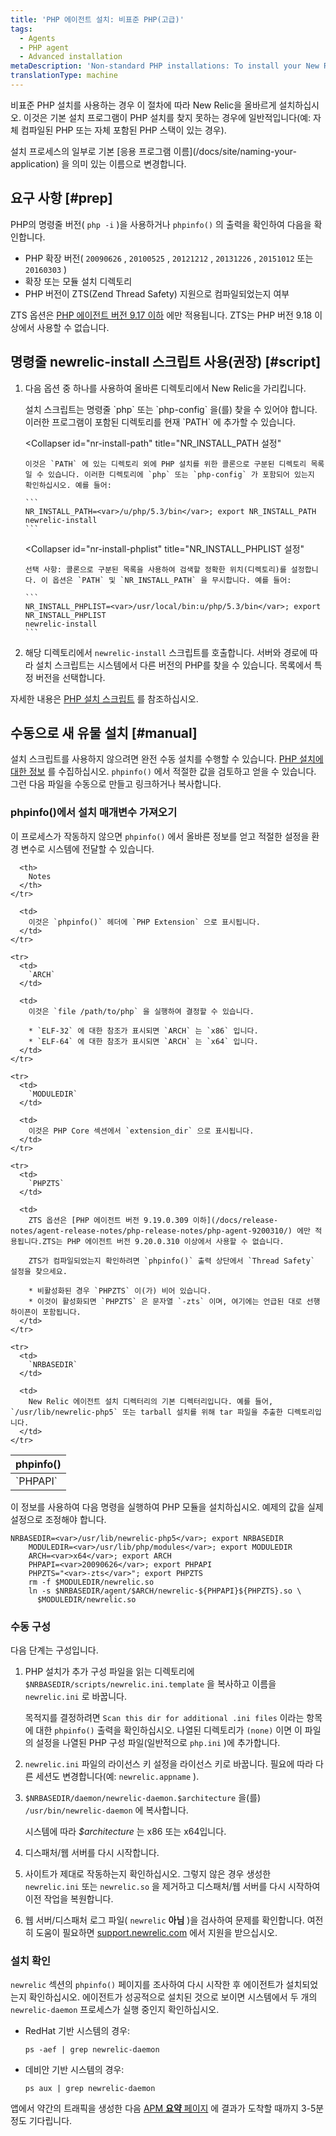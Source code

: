 ```yaml
---
title: 'PHP 에이전트 설치: 비표준 PHP(고급)'
tags:
  - Agents
  - PHP agent
  - Advanced installation
metaDescription: 'Non-standard PHP installations: To install your New Relic PHP agent with the newrelic-install script, or to install manually, start here.'
translationType: machine
---
```


비표준 PHP 설치를 사용하는 경우 이 절차에 따라 New Relic을 올바르게 설치하십시오. 이것은 기본 설치 프로그램이 PHP 설치를 찾지 못하는 경우에 일반적입니다(예: 자체 컴파일된 PHP 또는 자체 포함된 PHP 스택이 있는 경우).

<Callout variant="important">
  설치 프로세스의 일부로 기본 [응용 프로그램 이름](/docs/site/naming-your-application) 을 의미 있는 이름으로 변경합니다.
</Callout>

## 요구 사항 [#prep]

PHP의 명령줄 버전( `php -i` )을 사용하거나 `phpinfo()` 의 출력을 확인하여 다음을 확인합니다.

* PHP 확장 버전( `20090626` , `20100525` , `20121212` , `20131226` , `20151012` 또는 `20160303` )
* 확장 또는 모듈 설치 디렉토리
* PHP 버전이 ZTS(Zend Thread Safety) 지원으로 컴파일되었는지 여부

ZTS 옵션은 [PHP 에이전트 버전 9.17 이하](/docs/release-notes/agent-release-notes/php-release-notes/php-agent-9170300/) 에만 적용됩니다. ZTS는 PHP 버전 9.18 이상에서 사용할 수 없습니다.

## 명령줄 newrelic-install 스크립트 사용(권장) [#script]

1. 다음 옵션 중 하나를 사용하여 올바른 디렉토리에서 New Relic을 가리킵니다.

   <CollapserGroup>
     <Collapser
       id="add-php-to-path"
       title="PATH에 PHP 위치 추가"
     >
       설치 스크립트는 명령줄 `php` 또는 `php-config` 을(를) 찾을 수 있어야 합니다. 이러한 프로그램이 포함된 디렉토리를 현재 `PATH` 에 추가할 수 있습니다.
     </Collapser>

     <Collapser
       id="nr-install-path"
       title="NR_INSTALL_PATH 설정"
     >
       이것은 `PATH` 에 있는 디렉토리 외에 PHP 설치를 위한 콜론으로 구분된 디렉토리 목록일 수 있습니다. 이러한 디렉토리에 `php` 또는 `php-config` 가 포함되어 있는지 확인하십시오. 예를 들어:

       ```
       NR_INSTALL_PATH=<var>/u/php/5.3/bin</var>; export NR_INSTALL_PATH
       newrelic-install
       ```
     </Collapser>

     <Collapser
       id="nr-install-phplist"
       title="NR_INSTALL_PHPLIST 설정"
     >
       선택 사항: 콜론으로 구분된 목록을 사용하여 검색할 정확한 위치(디렉토리)를 설정합니다. 이 옵션은 `PATH` 및 `NR_INSTALL_PATH` 을 무시합니다. 예를 들어:

       ```
       NR_INSTALL_PHPLIST=<var>/usr/local/bin:u/php/5.3/bin</var>; export NR_INSTALL_PHPLIST
       newrelic-install
       ```
     </Collapser>
   </CollapserGroup>

2. 해당 디렉토리에서 `newrelic-install` 스크립트를 호출합니다. 서버와 경로에 따라 설치 스크립트는 시스템에서 다른 버전의 PHP를 찾을 수 있습니다. 목록에서 특정 버전을 선택합니다.

자세한 내용은 [PHP 설치 스크립트](/docs/agents/php-agent/installation/newrelic-install-script) 를 참조하십시오.

## 수동으로 새 유물 설치 [#manual]

설치 스크립트를 사용하지 않으려면 완전 수동 설치를 수행할 수 있습니다. [PHP 설치에 대한 정보](/docs/agents/php-agent/advanced-installation/php-agent-installation-non-standard-php-advanced/#prep) 를 수집하십시오. `phpinfo()` 에서 적절한 값을 검토하고 얻을 수 있습니다. 그런 다음 파일을 수동으로 만들고 링크하거나 복사합니다.

### phpinfo()에서 설치 매개변수 가져오기

이 프로세스가 작동하지 않으면 `phpinfo()` 에서 올바른 정보를 얻고 적절한 설정을 환경 변수로 시스템에 전달할 수 있습니다.

<table>
  <thead>
    <tr>
      <th width={125}>
        phpinfo()
      </th>

      <th>
        Notes
      </th>
    </tr>
  </thead>

  <tbody>
    <tr>
      <td>
        `PHPAPI`
      </td>

      <td>
        이것은 `phpinfo()` 헤더에 `PHP Extension` 으로 표시됩니다.
      </td>
    </tr>

    <tr>
      <td>
        `ARCH`
      </td>

      <td>
        이것은 `file /path/to/php` 을 실행하여 결정할 수 있습니다.

        * `ELF-32` 에 대한 참조가 표시되면 `ARCH` 는 `x86` 입니다.
        * `ELF-64` 에 대한 참조가 표시되면 `ARCH` 는 `x64` 입니다.
      </td>
    </tr>

    <tr>
      <td>
        `MODULEDIR`
      </td>

      <td>
        이것은 PHP Core 섹션에서 `extension_dir` 으로 표시됩니다.
      </td>
    </tr>

    <tr>
      <td>
        `PHPZTS`
      </td>

      <td>
        ZTS 옵션은 [PHP 에이전트 버전 9.19.0.309 이하](/docs/release-notes/agent-release-notes/php-release-notes/php-agent-9200310/) 에만 적용됩니다.ZTS는 PHP 에이전트 버전 9.20.0.310 이상에서 사용할 수 없습니다.

        ZTS가 컴파일되었는지 확인하려면 `phpinfo()` 출력 상단에서 `Thread Safety` 설정을 찾으세요.

        * 비활성화된 경우 `PHPZTS` 이(가) 비어 있습니다.
        * 이것이 활성화되면 `PHPZTS` 은 문자열 `-zts` 이며, 여기에는 언급된 대로 선행 하이픈이 포함됩니다.
      </td>
    </tr>

    <tr>
      <td>
        `NRBASEDIR`
      </td>

      <td>
        New Relic 에이전트 설치 디렉터리의 기본 디렉터리입니다. 예를 들어, `/usr/lib/newrelic-php5` 또는 tarball 설치를 위해 tar 파일을 추출한 디렉토리입니다.
      </td>
    </tr>
  </tbody>
</table>

이 정보를 사용하여 다음 명령을 실행하여 PHP 모듈을 설치하십시오. 예제의 값을 실제 설정으로 조정해야 합니다.

```
NRBASEDIR=<var>/usr/lib/newrelic-php5</var>; export NRBASEDIR
    MODULEDIR=<var>/usr/lib/php/modules</var>; export MODULEDIR
    ARCH=<var>x64</var>; export ARCH
    PHPAPI=<var>20090626</var>; export PHPAPI
    PHPZTS="<var>-zts</var>"; export PHPZTS
    rm -f $MODULEDIR/newrelic.so
    ln -s $NRBASEDIR/agent/$ARCH/newrelic-${PHPAPI}${PHPZTS}.so \
      $MODULEDIR/newrelic.so
```

### 수동 구성

다음 단계는 구성입니다.

1. PHP 설치가 추가 구성 파일을 읽는 디렉토리에 `$NRBASEDIR/scripts/newrelic.ini.template` 을 복사하고 이름을 `newrelic.ini` 로 바꿉니다.

   목적지를 결정하려면 `Scan this dir for additional .ini files` 이라는 항목에 대한 `phpinfo()` 출력을 확인하십시오. 나열된 디렉토리가 `(none)` 이면 이 파일의 설정을 나열된 PHP 구성 파일(일반적으로 `php.ini` )에 추가합니다.

2. `newrelic.ini` 파일의 라이선스 키 설정을 라이선스 키로 바꿉니다. 필요에 따라 다른 세션도 변경합니다(예: `newrelic.appname` ).

3. `$NRBASEDIR/daemon/newrelic-daemon.$architecture` 을(를) `/usr/bin/newrelic-daemon` 에 복사합니다.

   시스템에 따라 <var>$architecture</var> 는 x86 또는 x64입니다.

4. 디스패처/웹 서버를 다시 시작합니다.

5. 사이트가 제대로 작동하는지 확인하십시오. 그렇지 않은 경우 생성한 `newrelic.ini` 또는 `newrelic.so` 을 제거하고 디스패처/웹 서버를 다시 시작하여 이전 작업을 복원합니다.

6. 웹 서버/디스패처 로그 파일( `newrelic` **아님** )을 검사하여 문제를 확인합니다. 여전히 도움이 필요하면 [support.newrelic.com](https://support.newrelic.com) 에서 지원을 받으십시오.

### 설치 확인

`newrelic` 섹션의 `phpinfo()` 페이지를 조사하여 다시 시작한 후 에이전트가 설치되었는지 확인하십시오. 에이전트가 성공적으로 설치된 것으로 보이면 시스템에서 두 개의 `newrelic-daemon` 프로세스가 실행 중인지 확인하십시오.

* RedHat 기반 시스템의 경우:

  ```
  ps -aef | grep newrelic-daemon
  ```

* 데비안 기반 시스템의 경우:

  ```
  ps aux | grep newrelic-daemon
  ```

앱에서 약간의 트래픽을 생성한 다음 [APM **요약** 페이지](/docs/apm/apm-ui-pages/monitoring/apm-summary-page-view-transaction-apdex-usage-data/) 에 결과가 도착할 때까지 3-5분 정도 기다립니다.

<InstallFeedback/>